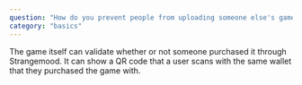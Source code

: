 ```yaml
---
question: "How do you prevent people from uploading someone else's game?"
category: "basics"
---
```


The game itself can validate whether or not someone purchased it through Strangemood. It can show a QR code that a user scans with the same wallet that they purchased the game with.
